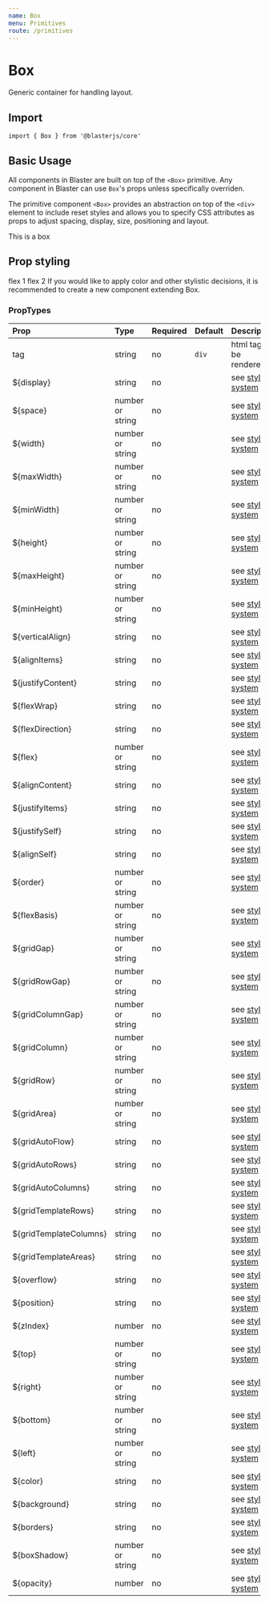 ```yaml
---
name: Box
menu: Primitives
route: /primitives
---
```



# Box

Generic container for handling layout.

## Import
`import { Box } from '@blasterjs/core'`

## Basic Usage
All components in Blaster are built on top of the `<Box>` primitive. Any component in Blaster can use `Box`'s props unless specifically overriden.

The primitive component `<Box>` provides an abstraction on top of the `<div>` element to include reset styles and allows you to specify CSS attributes as props to adjust spacing, display, size, positioning and layout.

<Playground>
    <Box>This is a box</Box>
</Playground>


## Prop styling

<Playground>
    <Box display="flex" justifyContent="space-around">
        <Box>flex 1</Box>
        <Box>flex 2</Box>
    </Box>
</Playground>


<Callout icon="info">
    If you would like to apply color and other stylistic decisions, it is recommended to create a new component extending Box.
</Callout>


### PropTypes
| Prop | Type | Required | Default | Description |
|:-----|:-----|:---------|:--------|:------------|
| tag | string | no | `div` | html tag to be rendered |
| ${display} | string | no | | see [styled-system](https://jxnblk.com/styled-system/) |
| ${space} | number or string | no | | see [styled-system](https://jxnblk.com/styled-system/) |
| ${width} | number or string | no | | see [styled-system](https://jxnblk.com/styled-system/) |
| ${maxWidth} | number or string | no | | see [styled-system](https://jxnblk.com/styled-system/) |
| ${minWidth} | number or string | no | | see [styled-system](https://jxnblk.com/styled-system/) |
| ${height} | number or string | no | | see [styled-system](https://jxnblk.com/styled-system/) |
| ${maxHeight} | number or string | no | | see [styled-system](https://jxnblk.com/styled-system/) |
| ${minHeight} | number or string | no | | see [styled-system](https://jxnblk.com/styled-system/) |
| ${verticalAlign} | string | no | | see [styled-system](https://jxnblk.com/styled-system/) |
| ${alignItems} | string | no | | see [styled-system](https://jxnblk.com/styled-system/) |
| ${justifyContent} | string | no | | see [styled-system](https://jxnblk.com/styled-system/) |
| ${flexWrap} | string | no | | see [styled-system](https://jxnblk.com/styled-system/) |
| ${flexDirection} | string | no | | see [styled-system](https://jxnblk.com/styled-system/) |
| ${flex} | number or string | no | | see [styled-system](https://jxnblk.com/styled-system/) |
| ${alignContent} | string | no | | see [styled-system](https://jxnblk.com/styled-system/) |
| ${justifyItems} | string | no | | see [styled-system](https://jxnblk.com/styled-system/) |
| ${justifySelf} | string | no | | see [styled-system](https://jxnblk.com/styled-system/) |
| ${alignSelf} | string | no | | see [styled-system](https://jxnblk.com/styled-system/) |
| ${order} | number or string | no | | see [styled-system](https://jxnblk.com/styled-system/) |
| ${flexBasis} | number or string | no | | see [styled-system](https://jxnblk.com/styled-system/) |
| ${gridGap} | number or string | no | | see [styled-system](https://jxnblk.com/styled-system/) |
| ${gridRowGap} | number or string | no | | see [styled-system](https://jxnblk.com/styled-system/) |
| ${gridColumnGap} | number or string | no | | see [styled-system](https://jxnblk.com/styled-system/) |
| ${gridColumn} | number or string | no | | see [styled-system](https://jxnblk.com/styled-system/) |
| ${gridRow} | number or string | no | | see [styled-system](https://jxnblk.com/styled-system/) |
| ${gridArea} | number or string | no | | see [styled-system](https://jxnblk.com/styled-system/) |
| ${gridAutoFlow} | string | no | | see [styled-system](https://jxnblk.com/styled-system/) |
| ${gridAutoRows} | string | no | | see [styled-system](https://jxnblk.com/styled-system/) |
| ${gridAutoColumns} | string | no | | see [styled-system](https://jxnblk.com/styled-system/) |
| ${gridTemplateRows} | string | no | | see [styled-system](https://jxnblk.com/styled-system/) |
| ${gridTemplateColumns} | string | no | | see [styled-system](https://jxnblk.com/styled-system/) |
| ${gridTemplateAreas} | string | no | | see [styled-system](https://jxnblk.com/styled-system/) |
| ${overflow} | string | no | | see [styled-system](https://jxnblk.com/styled-system/) |
| ${position} | string | no | | see [styled-system](https://jxnblk.com/styled-system/) |
| ${zIndex} | number | no | | see [styled-system](https://jxnblk.com/styled-system/) |
| ${top} | number or string | no | | see [styled-system](https://jxnblk.com/styled-system/) |
| ${right} | number or string | no | | see [styled-system](https://jxnblk.com/styled-system/) |
| ${bottom} | number or string | no | | see [styled-system](https://jxnblk.com/styled-system/) |
| ${left} | number or string | no | | see [styled-system](https://jxnblk.com/styled-system/) |
| ${color} | string | no | | see [styled-system](https://jxnblk.com/styled-system/) |
| ${background} | string | no | | see [styled-system](https://jxnblk.com/styled-system/) |
| ${borders} | string | no | | see [styled-system](https://jxnblk.com/styled-system/) |
| ${boxShadow} | number or string | no | | see [styled-system](https://jxnblk.com/styled-system/) |
| ${opacity} | number | no | | see [styled-system](https://jxnblk.com/styled-system/) |
